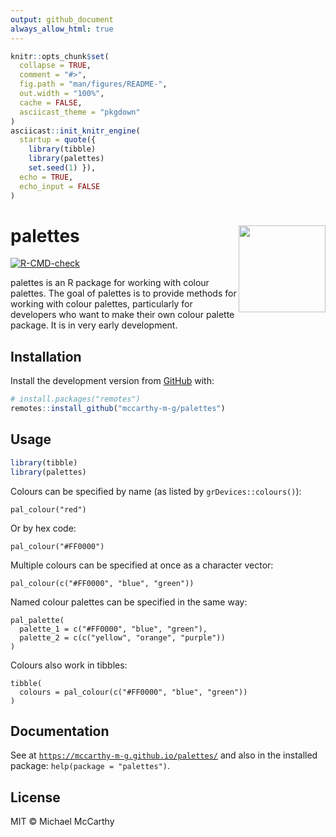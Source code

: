 ```yaml
---
output: github_document
always_allow_html: true
---
```


<!-- README.md is generated from README.Rmd. Please edit that file -->

```r
knitr::opts_chunk$set(
  collapse = TRUE,
  comment = "#>",
  fig.path = "man/figures/README-",
  out.width = "100%",
  cache = FALSE,
  asciicast_theme = "pkgdown"
)
asciicast::init_knitr_engine(
  startup = quote({
    library(tibble)
    library(palettes)
    set.seed(1) }),
  echo = TRUE,
  echo_input = FALSE
)
```

# palettes <a href='https://mccarthy-m-g.github.io/palettes/'><img src='man/figures/logo.png' align="right" height="139"/></a>

<!-- badges: start -->
[![R-CMD-check](https://github.com/mccarthy-m-g/palettes/actions/workflows/R-CMD-check.yaml/badge.svg)](https://github.com/mccarthy-m-g/palettes/actions/workflows/R-CMD-check.yaml)
<!-- badges: end -->

palettes is an R package for working with colour palettes. The goal of palettes is to provide methods for working with colour palettes, particularly for developers who want to make their own colour palette package. It is in very early development.

## Installation

Install the development version from [GitHub](https://github.com/) with:

```r
# install.packages("remotes")
remotes::install_github("mccarthy-m-g/palettes")
```

## Usage

```r
library(tibble)
library(palettes)
```

Colours can be specified by name (as listed by `grDevices::colours()`):

```asciicast
pal_colour("red")
```

Or by hex code:

```asciicast
pal_colour("#FF0000")
```

Multiple colours can be specified at once as a character vector:

```asciicast
pal_colour(c("#FF0000", "blue", "green"))
```

Named colour palettes can be specified in the same way:

```asciicast
pal_palette(
  palette_1 = c("#FF0000", "blue", "green"),
  palette_2 = c(c("yellow", "orange", "purple"))
)
```

Colours also work in tibbles:

```asciicast
tibble(
  colours = pal_colour(c("#FF0000", "blue", "green"))
)
```

## Documentation

See at [`https://mccarthy-m-g.github.io/palettes/`](https://mccarthy-m-g.github.io/palettes/reference/index.html) and also in the installed package: `help(package = "palettes")`.

## License

MIT © Michael McCarthy
